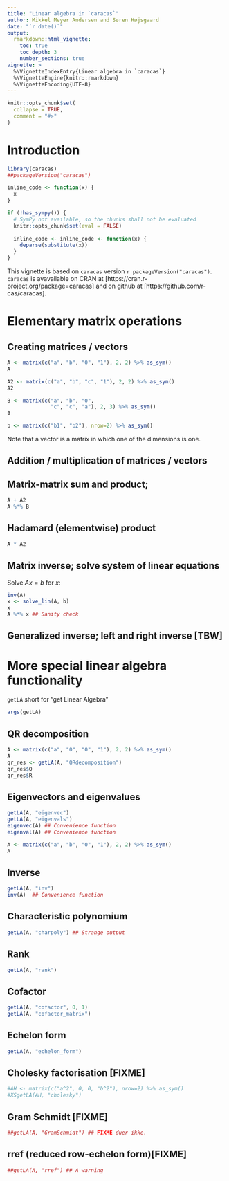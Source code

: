 ```yaml
---
title: "Linear algebra in `caracas`"
author: Mikkel Meyer Andersen and Søren Højsgaard
date: "`r date()`"
output: 
  rmarkdown::html_vignette:
    toc: true
    toc_depth: 3
    number_sections: true
vignette: >
  %\VignetteIndexEntry{Linear algebra in `caracas`}
  %\VignetteEngine{knitr::rmarkdown}
  %\VignetteEncoding{UTF-8}
---
```


```r
knitr::opts_chunk$set(
  collapse = TRUE,
  comment = "#>"
)
```

# Introduction

```r
library(caracas)
##packageVersion("caracas")
```

```r
inline_code <- function(x) {
  x
}

if (!has_sympy()) {
  # SymPy not available, so the chunks shall not be evaluated
  knitr::opts_chunk$set(eval = FALSE)
  
  inline_code <- inline_code <- function(x) {
    deparse(substitute(x))
  }
}
```

This vignette is based on `caracas` version `r packageVersion("caracas")`. `caracas` is avavailable on CRAN at [https://cran.r-project.org/package=caracas] and on github at
[https://github.com/r-cas/caracas].

# Elementary matrix operations



## Creating matrices / vectors

```r
A <- matrix(c("a", "b", "0", "1"), 2, 2) %>% as_sym()
A

A2 <- matrix(c("a", "b", "c", "1"), 2, 2) %>% as_sym()
A2

B <- matrix(c("a", "b", "0", 
              "c", "c", "a"), 2, 3) %>% as_sym()
B

b <- matrix(c("b1", "b2"), nrow=2) %>% as_sym()
```

Note that a vector is a matrix in which one of the dimensions is one. 


## Addition / multiplication of matrices / vectors

## Matrix-matrix sum and product; 
```r
A + A2
A %*% B
```

## Hadamard (elementwise) product
```r
A * A2 
```

## Matrix inverse; solve system of linear equations

Solve $Ax=b$ for $x$:

```r
inv(A)
x <- solve_lin(A, b)
x
A %*% x ## Sanity check
```

## Generalized inverse; left and right inverse [TBW]


# More special linear algebra functionality


`getLA` short for "get Linear Algebra"
```r
args(getLA)
```


## QR decomposition

```r
A <- matrix(c("a", "0", "0", "1"), 2, 2) %>% as_sym()
A
qr_res <- getLA(A, "QRdecomposition")
qr_res$Q
qr_res$R
```

## Eigenvectors and eigenvalues

```r
getLA(A, "eigenvec")
getLA(A, "eigenvals")
eigenvec(A) ## Convenience function
eigenval(A) ## Convenience function
```


```r
A <- matrix(c("a", "b", "0", "1"), 2, 2) %>% as_sym()
A
```

## Inverse

```r
getLA(A, "inv")
inv(A)  ## Convenience function
```

## Characteristic polynomium

```r
getLA(A, "charpoly") ## Strange output
```

## Rank

```r
getLA(A, "rank")
```

## Cofactor

```r
getLA(A, "cofactor", 0, 1)
getLA(A, "cofactor_matrix")
```

## Echelon form

```r
getLA(A, "echelon_form")
```

## Cholesky factorisation [FIXME]

```r
#AH <- matrix(c("a^2", 0, 0, "b^2"), nrow=2) %>% as_sym()
#XSgetLA(AH, "cholesky")
```

## Gram Schmidt [FIXME]

```r
##getLA(A, "GramSchmidt") ## FIXME duer ikke.
```


## rref (reduced row-echelon form)[FIXME]

```r
##getLA(A, "rref") ## A warning 
```

